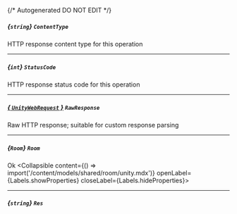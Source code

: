 {/* Autogenerated DO NOT EDIT  */}

##### *{`string`}* `ContentType`
HTTP response content type for this operation

---
##### *{`int`}* `StatusCode`
HTTP response status code for this operation

---
##### [*{ `UnityWebRequest` }*](https://docs.unity3d.com/2021.3/Documentation/ScriptReference/Networking.UnityWebRequest.html) `RawResponse`
Raw HTTP response; suitable for custom response parsing

---
##### *{`Room`}* `Room`
Ok
<Collapsible content={() => import('/content/models/shared/room/unity.mdx')} openLabel={Labels.showProperties} closeLabel={Labels.hideProperties}>
</Collapsible>

---
##### *{`string`}* `Res`


